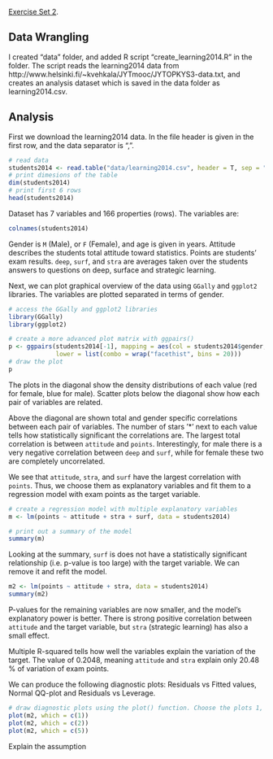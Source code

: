 [Exercise Set 2](./Exercise2.html).

## Data Wrangling

I created "data" folder, and added R script "create_learning2014.R" in the folder. 
The script reads the learning2014 data from http://www.helsinki.fi/~kvehkala/JYTmooc/JYTOPKYS3-data.txt, and creates an analysis dataset which is saved in the data folder as learning2014.csv. 

## Analysis

First we download the learning2014 data. In the file header is given in the first row, and the data separator is ",".

```r
# read data
students2014 <- read.table("data/learning2014.csv", header = T, sep = ",")
# print dimesions of the table
dim(students2014)
# print first 6 rows
head(students2014)
```

Dataset has 7 variables and 166 properties (rows). The variables are:

```r
colnames(students2014)
```

Gender is `M` (Male), or `F` (Female), and age is given in years. Attitude describes the students total attitude toward statistics. Points are students' exam results. `deep`, `surf`, and `stra` are averages taken over the students answers to questions on deep, surface and strategic learning.

Next, we can plot graphical overview of the data using `GGally` and `ggplot2` libraries. The variables are plotted separated in terms of gender.

```r
# access the GGally and ggplot2 libraries
library(GGally)
library(ggplot2)

# create a more advanced plot matrix with ggpairs()
p <- ggpairs(students2014[-1], mapping = aes(col = students2014$gender, alpha = 0.3), 
             lower = list(combo = wrap("facethist", bins = 20)))
# draw the plot
p
```

The plots in the diagonal show the density distributions of each value (red for female, blue for male). Scatter plots below the diagonal show how each pair of variables are related. 

Above the diagonal are shown total and gender specific correlations between each pair of variables. The number of stars '*' next to each value tells how statistically significant the correlations are.
The largest total correlation is between `attitude` and `points`. Interestingly, for male there is a very negative correlation between `deep` and `surf`, while for female these two are completely uncorrelated.

We see that `attitude`, `stra`, and `surf` have the largest correlation with `points`. Thus, we choose them as explanatory variables and fit them to a regression model with exam points as the target variable.

```r
# create a regression model with multiple explanatory variables
m <- lm(points ~ attitude + stra + surf, data = students2014)

# print out a summary of the model
summary(m)
```
Looking at the summary, `surf` is does not have a statistically significant relationship (i.e. p-value is too large) with the target variable.
We can remove it and refit the model.

```r
m2 <- lm(points ~ attitude + stra, data = students2014)
summary(m2)
```

P-values for the remaining variables are now smaller, and the model's explanatory power is better.
There is strong positive correlation between `attitude` and the target variable, but `stra` (strategic learning) has also a small effect.

Multiple R-squared tells how well the variables explain the variation of the target. The value of 0.2048, meaning `attitude` and `stra` explain only 20.48 % of variation of exam points.


We can produce the following diagnostic plots: Residuals vs Fitted values, Normal QQ-plot and Residuals vs Leverage. 

```r
# draw diagnostic plots using the plot() function. Choose the plots 1, 2 and 5
plot(m2, which = c(1))
plot(m2, which = c(2))
plot(m2, which = c(5))
```

Explain the assumption











